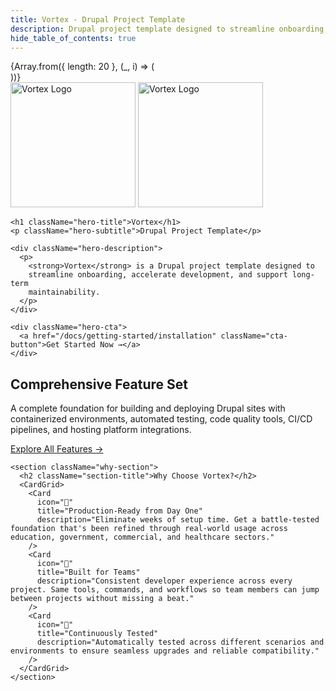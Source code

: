 ```yaml
---
title: Vortex - Drupal Project Template
description: Drupal project template designed to streamline onboarding, accelerate development, and support long-term maintainability.
hide_table_of_contents: true
---
```



<div className="hero-container">
  <div className="particles">
    {Array.from({ length: 20 }, (_, i) => (
      <div
        key={i}
        className="particle"
        style={{
          left: `${Math.random() * 100}%`,
          animationDelay: `${i * 0.5}s`,
          animationDuration: `${6 + Math.random() * 2}s`,
        }}
      />
    ))}
  </div>
  <div className="orb1" />
  <div className="orb2" />

  <div className="hero-content">
    <div className="logo-container">
      <picture>
        <img width="200" src="/img/logo-vortex-light.svg#gh-dark-mode-only" alt="Vortex Logo"/>
        <img width="200" src="/img/logo-vortex-dark.svg#gh-light-mode-only" alt="Vortex Logo"/>
      </picture>
    </div>

    <h1 className="hero-title">Vortex</h1>
    <p className="hero-subtitle">Drupal Project Template</p>

    <div className="hero-description">
      <p>
        <strong>Vortex</strong> is a Drupal project template designed to
        streamline onboarding, accelerate development, and support long-term
        maintainability.
      </p>
    </div>

    <div className="hero-cta">
      <a href="/docs/getting-started/installation" className="cta-button">Get Started Now →</a>
    </div>
  </div>
</div>

<div className="full-width-section">
  <div className="content-container">
    <h2 className="section-title">Comprehensive Feature Set</h2>
    <p style={{ textAlign: 'center', fontSize: '1.25rem', color: '#4a5568', marginBottom: '3rem', maxWidth: '800px', margin: '0 auto 3rem' }}>
      A complete foundation for building and deploying Drupal sites with containerized environments, 
      automated testing, code quality tools, CI/CD pipelines, and hosting platform integrations.
    </p>
    <CardGrid>
      <Card
        icon="💧"
        title="Drupal"
        description="Pre-configured Composer project with modern Drupal 11, optimized settings, module & theme scaffolds, and admin modules."
        link="/features#drupal-foundation"
      />
      <Card
        icon="☁️"
        title="Hosting"
        description="Integrations with cloud hosting providers including Acquia and Lagoon with database syncing, deployment workflows, and preview environments."
        link="/features#hosting-integrations"
      />
      <Card
        icon="🏗️"
        title="Continuous Integration"
        description="Continuous integration pipelines with multi-provider CI/CD using GitHub Actions and CircleCI, containerized environments, and automated testing."
        link="/features#continuous-integration"
      />
      <Card
        icon="💻"
        title="Local Development"
        description="Containerized development environment with Docker Compose stack, Ahoy commands, Nginx, PHP, MariaDB, Solr, Valkey, ClamAV, and Xdebug support."
        link="/features#local-development"
      />
      <Card
        icon="🛠️"
        title="Tools"
        description="Code quality and testing tools including PHPCS, PHPStan, PHPUnit, Behat, and more - all pre-configured and ready to use."
        link="/features#quality-tools"
      />
      <Card
        icon="⚙️"
        title="Workflow"
        description="Useful workflows and automation including standardized deployment workflows, notifications, and automated dependency updates with Renovate."
        link="/features#workflow-automation"
      />
    </CardGrid>
    <div className="features-link">
      <a href="/features" className="secondary-button">Explore All Features →</a>
    </div>

    <section className="why-section">
      <h2 className="section-title">Why Choose Vortex?</h2>
      <CardGrid>
        <Card
          icon="🚀"
          title="Production-Ready from Day One"
          description="Eliminate weeks of setup time. Get a battle-tested foundation that's been refined through real-world usage across education, government, commercial, and healthcare sectors."
        />
        <Card
          icon="🎯"
          title="Built for Teams"
          description="Consistent developer experience across every project. Same tools, commands, and workflows so team members can jump between projects without missing a beat."
        />
        <Card
          icon="🔄"
          title="Continuously Tested"
          description="Automatically tested across different scenarios and environments to ensure seamless upgrades and reliable compatibility."
        />
      </CardGrid>
    </section>
  </div>
</div>